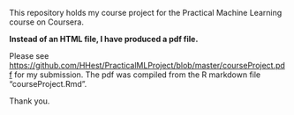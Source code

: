 
This repository holds my course project for the Practical Machine Learning course on Coursera.

**Instead of an HTML file, I have produced a pdf file.** 

Please see <https://github.com/HHest/PracticalMLProject/blob/master/courseProject.pdf> for my submission. The pdf was compiled from the R markdown file "courseProject.Rmd". 

Thank you.

